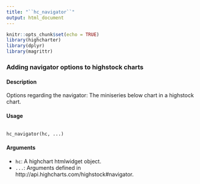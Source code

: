 ---
title: "``hc_navigator``"
output: html_document
---

```{r setup, include=FALSE}
knitr::opts_chunk$set(echo = TRUE)
library(highcharter)
library(dplyr)
library(magrittr)
```

### Adding navigator options to highstock charts

#### Description 

Options regarding the navigator: The miniseries below chart in a highstock chart.

#### Usage
<pre><code>
hc_navigator(hc, ...)
</code></pre>

#### Arguments 

* ``hc ``: A highchart htmlwidget object.
* ``...``: Arguments defined in http://api.highcharts.com/highstock#navigator.



